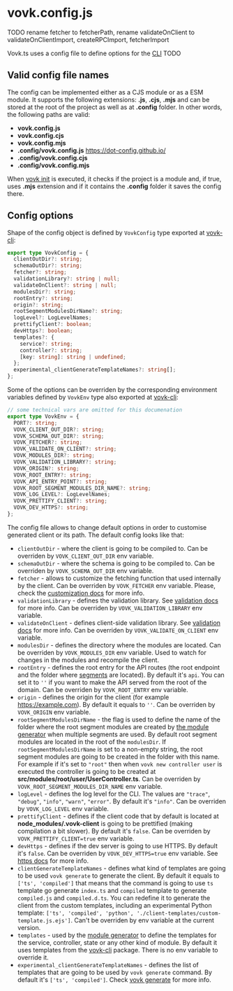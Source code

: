 # vovk.config.js

TODO rename fetcher to fetcherPath, rename validateOnClient to validateOnClientImport, createRPCImport, fetcherImport

Vovk.ts uses a config file to define options for the [CLI](/cli) TODO

## Valid config file names

The config can be implemented either as a CJS module or as a ESM module. It supports the following extensions: **.js**, **.cjs**, **.mjs** and can be stored at the root of the project as well as at **.config** folder. In other words, the following paths are valid:

- **vovk.config.js**
- **vovk.config.cjs**
- **vovk.config.mjs**
- **.config/vovk.config.js** https://dot-config.github.io/
- **.config/vovk.config.cjs**
- **.config/vovk.config.mjs**

When [vovk init](/cli/vovk-init) is executed, it checks if the project is a module and, if true, uses **.mjs** extension and if it contains the **.config** folder it saves the config there.

## Config options

Shape of the config object is defined by `VovkConfig` type exported at [vovk-cli](/cli):

```ts
export type VovkConfig = {
  clientOutDir?: string;
  schemaOutDir?: string;
  fetcher?: string;
  validationLibrary?: string | null;
  validateOnClient?: string | null;
  modulesDir?: string;
  rootEntry?: string;
  origin?: string;
  rootSegmentModulesDirName?: string;
  logLevel?: LogLevelNames;
  prettifyClient?: boolean;
  devHttps?: boolean;
  templates?: {
    service?: string;
    controller?: string;
    [key: string]: string | undefined;
  };
  experimental_clientGenerateTemplateNames?: string[];
};
```

Some of the options can be overriden by the corresponding environment variables defined by `VovkEnv` type also exported at [vovk-cli](/cli):

```ts
// some technical vars are omitted for this documenation
export type VovkEnv = {
  PORT?: string;
  VOVK_CLIENT_OUT_DIR?: string;
  VOVK_SCHEMA_OUT_DIR?: string;
  VOVK_FETCHER?: string;
  VOVK_VALIDATE_ON_CLIENT?: string;
  VOVK_MODULES_DIR?: string;
  VOVK_VALIDATION_LIBRARY?: string;
  VOVK_ORIGIN?: string;
  VOVK_ROOT_ENTRY?: string;
  VOVK_API_ENTRY_POINT?: string;
  VOVK_ROOT_SEGMENT_MODULES_DIR_NAME?: string;
  VOVK_LOG_LEVEL?: LogLevelNames;
  VOVK_PRETTIFY_CLIENT?: string;
  VOVK_DEV_HTTPS?: string;
};
```

The config file allows to change default options in order to customise generated client or its path. The default config looks like that:

- `clientOutDir` - where the client is going to be compiled to. Can be overriden by `VOVK_CLIENT_OUT_DIR` env variable.
- `schemaOutDir` - where the schema is going to be compiled to. Can be overriden by `VOVK_SCHEMA_OUT_DIR` env variable.
- `fetcher` - allows to customize the fetching function that used internally by the client. Can be overriden by `VOVK_FETCHER` env variable. Please, check the [customization docs](/customization) for more info.
- `validationLibrary` - defines the validation library. See [validation docs](/validation) for more info. Can be overriden by `VOVK_VALIDATION_LIBRARY` env variable.
- `validateOnClient` - defines client-side validation library. See [validation docs](/validation) for more info. Can be overriden by `VOVK_VALIDATE_ON_CLIENT` env variable.
- `modulesDir` - defines the directory where the modules are located. Can be overriden by `VOVK_MODULES_DIR` env variable. Used to watch for changes in the modules and recompile the client.
- `rootEntry` - defines the root entry for the API routes (the root endpoint and the folder where [segments](/segments) are located). By default it's `api`. You can set it to `''` if you want to make the API served from the root of the domain. Can be overriden by `VOVK_ROOT_ENTRY` env variable.
- `origin` - defines the origin for the client (for example https://example.com). By default it equals to `''`. Can be overriden by `VOVK_ORIGIN` env variable.
- `rootSegmentModulesDirName` - the flag is used to define the name of the folder where the root segment modules are created by [the module generator](/cli/new) when multiple segments are used. By default root segment modules are located in the root of the `modulesDir`. If `rootSegmentModulesDirName` is set to a non-empty string, the root segment modules are going to be created in the folder with this name. For example if it's set to `"root"` then when `vovk new controller user` is executed the controller is going to be created at **src/modules/root/user/UserController.ts**. Can be overriden by `VOVK_ROOT_SEGMENT_MODULES_DIR_NAME` env variable.
- `logLevel` - defines the log level for the CLI. The values are `"trace"`, `"debug"`, `"info"`, `"warn"`, `"error"`. By default it's `"info"`. Can be overriden by `VOVK_LOG_LEVEL` env variable.
- `prettifyClient` - defines if the client code that by default is located at **node_modules/.vovk-client** is going to be prettified (making compilation a bit slower). By default it's `false`. Can be overriden by `VOVK_PRETTIFY_CLIENT=true` env variable.
- `devHttps` - defines if the dev server is going to use HTTPS. By default it's `false`. Can be overriden by `VOVK_DEV_HTTPS=true` env variable. See [https docs](/dev-https) for more info.
- `clientGenerateTemplateNames` - defines what kind of templates are going to be used `vovk generate` to generate the client. By default it equals to `['ts', 'compiled']` that means that the command is going to use `ts` template go generate `index.ts` and `compiled` template to generate `compiled.js` and `compiled.d.ts`. You can redefine it to generate the client from the custom templates, including an experimental Python template: `['ts', 'compiled', 'python', './client-templates/custom-template.js.ejs']`. Can't be overriden by env variable at the current version.
- `templates` - used by the [module generator](/cli/new) to define the templates for the service, controller, state or any other kind of module. By default it uses templates from the [vovk-cli](/cli) package. There is no env variable to override it.
- `experimental_clientGenerateTemplateNames` - defines the list of templates that are going to be used by `vovk generate` command. By default it's `['ts', 'compiled']`. Check [vovk generate](/cli/generate) for more info.
